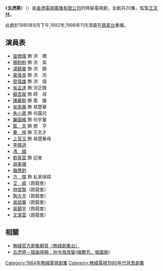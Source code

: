 {{expand|time=2017-08-13T02:49:44+00:00}}
{{unreferenced|time=2017-08-13T02:49:44+00:00}}
{{無綫劇集 
| 中文劇名=五虎將
| 英文劇名={{lang|en|The Rise & Fall of a Stand-In}}
| 圖像=
| 製作年份=1984年
| 海外推出日期=
| 翡翠台首播日期=1984年7月23日－8月17日
| 翡翠台首播時間={{nowrap|逢星期一至五 19:05－20:00（連廣告）}}
| 監製=[[王天林|王天林]]
| 編審=[[張華標|張華標]]
| 製作統籌=[[鄭建萍|鄭建萍]]
| 集數=20
| 劇種=時裝劇情
| 主演=[[苗僑偉|苗僑偉]]、[[楊盼盼|楊盼盼]]、[[湯鎮業|湯鎮業]]
| 主題曲=飛躍舞台
| 主唱=[[梅艷芳|梅艷芳]]
| 作曲=[[黎小田|黎小田]]
| 填詞=[[鄧偉雄|鄧偉雄]]
| 插曲=他令我改變([[梅艷芳|梅艷芳]])<br/>他令我改變([[梅艷芳|梅艷芳]]、[[張國榮|張國榮]])
}}
《'''五虎將'''》（{{lang-en|'''The Rise & Fall of a Stand-In'''}}）是[[香港|香港]][[電視廣播有限公司|電視廣播有限公司]]的時裝電視劇，全劇共20集，監製[[王天林|王天林]]。

此劇於1985年8月下午,1992年,1998年11月清晨在[[翡翠台|翡翠台]]重播。

==演員表==
*[[苗僑偉|苗僑偉]] 飾 洪　橋
*[[楊盼盼|楊盼盼]] 飾 洪　英
*[[湯鎮業|湯鎮業]] 飾 洪　鎮
*[[黃偉良|黃偉良]] 飾 洪　亮
*[[廖偉雄|廖偉雄]] 飾 洪　偉
*[[吳孟達|吳孟達]] 飾 洪正鋒
*[[蘇杏璇|蘇杏璇]] 飾 師　母
*[[陳麗斯|陳麗斯]] 飾 葉　媚
*[[吳家麗|吳家麗]] 飾 易楚華
*[[朱小寶|朱小寶]] 飾 何露兒
*[[羅國維|羅國維]] 飾 何宇量
*[[藍天|藍　天]] 飾 鄧　亨
*[[秦煌|秦　煌]] 飾 王志才
*[[上官玉|上官玉]] 飾 易楚華母
*[[李揚道|李揚道]]
*[[馮國|馮　國]]
*[[劉青雲|劉青雲]] 飾 記者
*[[胡美儀|胡美儀]]
*[[駱應鈞|駱應鈞]]
*[[方傑_(演員)|方　傑]] 飾 私家偵探
*[[艾威|艾　威]]（跑龍套）
*[[林俊賢|林俊賢]]（跑龍套）
*[[陶大宇|陶大宇]]（跑龍套）
*[[吳啟華|吳啟華]]（跑龍套）
*[[吳鎮宇|吳鎮宇]]（跑龍套）
*[[文潔雲|文潔雲]]（跑龍套）

==相關==
*[http://www.tvb.com/tvb_classic/drama/therisefallofastandin 無綫官方劇集網頁（無綫劇集台）]
*[http://hk.youtube.com/watch?v=kvxBgmOy2AA 五虎將－插曲視頻：他令我改變(梅艷芳、張國榮)]

[[Category:1984年無綫電視劇集|Category:1984年無綫電視劇集]]
[[Category:無綫電視1980年代背景劇集|Category:無綫電視1980年代背景劇集]]